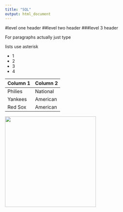 ```yaml
---
title: "SQL"
output: html_document
---
```


#level one header
##level two header
###level 3 header 

For paragraphs actually just type 

lists use asterisk

* 1
* 2
* 3
* 4

Column 1 | Column 2 
---------|------------
Philies | National
Yankees | American
Red Sox | American


<img src="krabby.jpg" width="300" />